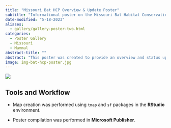 ```yaml
---
title: "Missouri Bat HCP Overview & Update Poster"
subtitle: "Informational poster on the Missouri Bat Habitat Conservation Plan."
date-modified: "5-18-2023"
aliases: 
  - gallery/gallery-poster-two.html
categories:
  - Poster Gallery
  - Missouri
  - Mammal
abstract-title: ""
abstract: "This poster was created to provide an overview and status update on the Missouri Bat Habitat Conservation Plan at the 2023 Missouri Department of Conservation Science Branch Conference."
image: img-bat-hcp-poster.jpg
---
```


![](img-bat-hcp-poster.jpg)

## Tools and Workflow

- Map creation was performed using `tmap` and `sf` packages in the **RStudio** environment.

- Poster compilation was performed in **Microsoft Publisher**.


